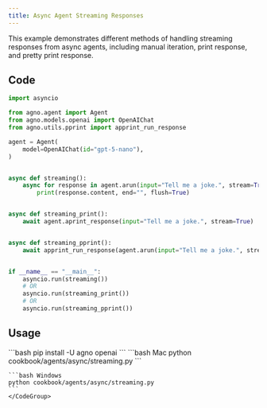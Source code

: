 ```yaml
---
title: Async Agent Streaming Responses
---
```


This example demonstrates different methods of handling streaming responses from async agents, including manual iteration, print response, and pretty print response.

## Code

```python cookbook/agents/async/streaming.py
import asyncio

from agno.agent import Agent
from agno.models.openai import OpenAIChat
from agno.utils.pprint import apprint_run_response

agent = Agent(
    model=OpenAIChat(id="gpt-5-nano"),
)


async def streaming():
    async for response in agent.arun(input="Tell me a joke.", stream=True):
        print(response.content, end="", flush=True)


async def streaming_print():
    await agent.aprint_response(input="Tell me a joke.", stream=True)


async def streaming_pprint():
    await apprint_run_response(agent.arun(input="Tell me a joke.", stream=True))


if __name__ == "__main__":
    asyncio.run(streaming())
    # OR
    asyncio.run(streaming_print())
    # OR
    asyncio.run(streaming_pprint())
```

## Usage

<Steps>
  <Snippet file="create-venv-step.mdx" />

  <Step title="Install libraries">
    ```bash
    pip install -U agno openai
    ```
  </Step>

  <Step title="Run Agent">
    <CodeGroup>
    ```bash Mac
    python cookbook/agents/async/streaming.py
    ```
    
    ```bash Windows
    python cookbook/agents/async/streaming.py
    ```
    </CodeGroup>
  </Step>
</Steps>